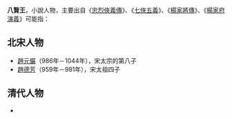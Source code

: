 '''八賢王'''，小說人物，主要出自《[[忠烈俠義傳|忠烈俠義傳]]》、《[[七俠五義|七俠五義]]》、《[[楊家將演義|楊家將傳]]》、《[[楊家府演義|楊家府演義]]》可能指：

== 北宋人物 ==

* [[趙元儼|趙元儼]]（986年－1044年），宋太宗的第八子
* [[趙德芳|趙德芳]]（959年－981年），宋太祖四子

== 清代人物 ==
* {{cn|time=2021-12-18|[[允禩|允禩]]（1681年－1726年），康熙帝第八子胤禩}}

{{消歧義|Cat=三字消歧義}}